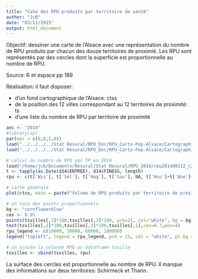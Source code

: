 ```yaml
---
title: "Cate des RPU produits par territoire de santé"
author: "JcB"
date: "03/11/2015"
output: html_document
---
```

Objectif: dessiner une carte de l'Alsace avec une représentation du nombre de RPU produits par chacun des douze territoires de proximié. Les RPU sont représentés par des cercles dont la superficie est proportionnelle au nombre de RPU.

Source: R et espace pp 189

Réalisation: il faut disposer:

- d'un fond cartographique de l'Alsace: ctss
- de la position des 12 villes correspondant au 12 territoires de proximité: ts
- d'une liste du nombre de RPU par territoire de proximité

```r
anc <- "2014"
#library(sp)
par(mar = c(0,0,2,0))
load("../../../../Stat Resural/RPU_Doc/RPU_Carto-Pop-Alsace/Cartographie/Cartofile/als_ts.Rda") #ctss
load("../../../../Stat Resural/RPU_Doc/RPU_Carto-Pop-Alsace/Cartographie/Cartofile/tsvilles.Rda") # tsvilles

```
```r
# calcul du nombre de RPU par TP en 2014
load("/home/jcb/Documents/Resural/Stat Resural/RPU_2014/rpu2014d0112_c2.Rda")
t <- tapply(as.Date(d14$ENTREE), d14$FINESS, length)
rpu <- c(t['Wis'], t['Sel'], t['Hag'], t['Sav'], NA, t['Hus']+t['Ane']+t['Odi']+t['Dts'], t['3Fr'], NA, t['Alk'], t['Col'], t['Mul']+t['Dia']+t['Ros'], t['Geb'])

```

```r
# carte générale
plot(ctss, main = paste("Volume de RPU produits par territoire de proximité en", anc), col = "palegreen")
```

```r
# on tace des points proportionnels
bg <- "cornflowerblue"
cex <- 0.05
points(tsvilles[,2]*100,tsvilles[,3]*100, pch=21, col="white", bg = bg, cex = cex * sqrt(tsvilles$rpu / pi))
text(tsvilles[,2]*100,tsvilles[,3]*100,tsvilles[,1],cex=0.7,pos=4)
rpu_legend <- c(10000, 30000, 60000, 100000)
legend("topleft", legend = rpu_legend, pch = 21, col = "white", pt.bg = bg, bty = "n", pt.cex = cex * sqrt(rpu_legend / pi), title = "Nombre de RPU")

```
```r
# on ajoute la colonne RPU au dataframe tsville
tsvilles <- cbind(tsvilles, rpu)

```


La surface des cercles est proportionnelle au nombre de RPU. Il manque des informations sur deux territoires: Schirmeck et Thann.
